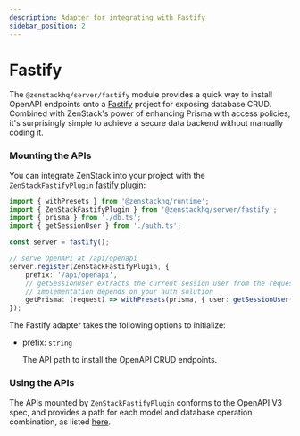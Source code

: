 ```yaml
---
description: Adapter for integrating with Fastify
sidebar_position: 2
---
```



# Fastify

The `@zenstackhq/server/fastify` module provides a quick way to install OpenAPI endpoints onto a [Fastify](https://www.fastify.io/) project for exposing database CRUD. Combined with ZenStack's power of enhancing Prisma with access policies, it's surprisingly simple to achieve a secure data backend without manually coding it.

### Mounting the APIs

You can integrate ZenStack into your project with the `ZenStackFastifyPlugin` [fastify plugin](https://www.fastify.io/docs/latest/Reference/Plugins/):

```ts
import { withPresets } from '@zenstackhq/runtime';
import { ZenStackFastifyPlugin } from '@zenstackhq/server/fastify';
import { prisma } from './db.ts';
import { getSessionUser } from './auth.ts';

const server = fastify();

// serve OpenAPI at /api/openapi
server.register(ZenStackFastifyPlugin, {
    prefix: '/api/openapi',
    // getSessionUser extracts the current session user from the request, its
    // implementation depends on your auth solution
    getPrisma: (request) => withPresets(prisma, { user: getSessionUser(request) }),
});
```

The Fastify adapter takes the following options to initialize:

-   prefix: `string`

    The API path to install the OpenAPI CRUD endpoints.

<CommonOptions />

### Using the APIs

The APIs mounted by `ZenStackFastifyPlugin` conforms to the OpenAPI V3 spec, and provides a path for each model and database operation combination, as listed [here](/docs/reference/plugins/openapi#generated-api-paths).

<ApiRequest />

<ErrorHandling />
